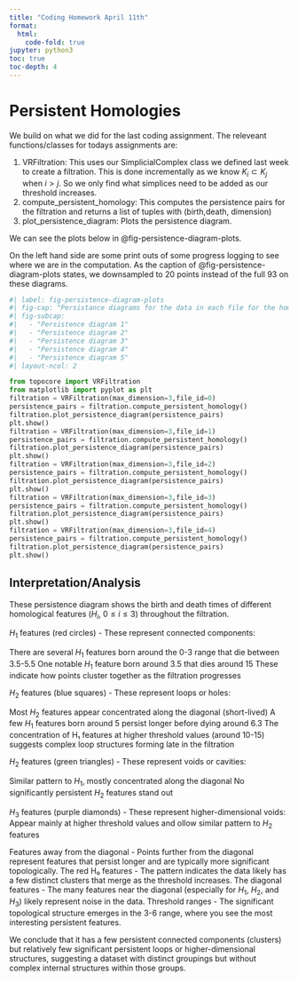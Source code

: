 ```yaml
---
title: "Coding Homework April 11th"
format:
  html:
    code-fold: true
jupyter: python3
toc: true
toc-depth: 4
---
```



# Persistent Homologies

We build on what we did for the last coding assignment.
The releveant functions/classes for todays assignments are:

1. VRFiltration: This uses our SimplicialComplex class we defined last week to create a filtration.
This is done incrementally as we know $K_i \subset K_j$ when $i > j$.
So we only find what simplices need to be added as our threshold increases.
2. compute_persistent_homology: This computes the persistence pairs for the filtration and returns a list of tuples with (birth,death, dimension)
3. plot_persistence_diagram: Plots the persistence diagram.

We can see the plots below in @fig-persistence-diagram-plots.

On the left hand side are some print outs of some progress logging to see where we are in the computation. As the caption of @fig-persistence-diagram-plots states, we downsampled to 20 points instead of the full 93 on these diagrams.

```python
#| label: fig-persistence-diagram-plots
#| fig-cap: "Persistance diagrams for the data in each file for the homework. We downsample the vertices so here we are showing the persistence diagrams of 20 points instead of the full 93 points."
#| fig-subcap:
#|   - "Persistence diagram 1"
#|   - "Persistence diagram 2"
#|   - "Persistence diagram 3"
#|   - "Persistence diagram 4"
#|   - "Persistence diagram 5"
#| layout-ncol: 2

from topocore import VRFiltration
from matplotlib import pyplot as plt
filtration = VRFiltration(max_dimension=3,file_id=0)
persistence_pairs = filtration.compute_persistent_homology()
filtration.plot_persistence_diagram(persistence_pairs)
plt.show()
filtration = VRFiltration(max_dimension=3,file_id=1)
persistence_pairs = filtration.compute_persistent_homology()
filtration.plot_persistence_diagram(persistence_pairs)
plt.show()
filtration = VRFiltration(max_dimension=3,file_id=2)
persistence_pairs = filtration.compute_persistent_homology()
filtration.plot_persistence_diagram(persistence_pairs)
plt.show()
filtration = VRFiltration(max_dimension=3,file_id=3)
persistence_pairs = filtration.compute_persistent_homology()
filtration.plot_persistence_diagram(persistence_pairs)
plt.show()
filtration = VRFiltration(max_dimension=3,file_id=4)
persistence_pairs = filtration.compute_persistent_homology()
filtration.plot_persistence_diagram(persistence_pairs)
plt.show()
```


## Interpretation/Analysis

These persistence diagram shows the birth and death times of different homological features ($H_i$, $0 \leq i \leq 3$) throughout the filtration.

$H_1$ features (red circles) - These represent connected components:

There are several $H_1$ features born around the 0-3 range that die between 3.5-5.5
One notable $H_1$ feature born around $3.5$ that dies around $15$
These indicate how points cluster together as the filtration progresses

$H_2$ features (blue squares) - These represent loops or holes:

Most $H_2$ features appear concentrated along the diagonal (short-lived)
A few $H_1$ features born around 5 persist longer before dying around 6.3
The concentration of H₁ features at higher threshold values (around 10-15) suggests complex loop structures forming late in the filtration

$H_2$ features (green triangles) - These represent voids or cavities:

Similar pattern to $H_1$, mostly concentrated along the diagonal
No significantly persistent $H_2$ features stand out

$H_3$ features (purple diamonds) - These represent higher-dimensional voids:
Appear mainly at higher threshold values and ollow similar pattern to $H_2$ features

Features away from the diagonal - Points further from the diagonal represent features that persist longer and are typically more significant topologically.
The red H₀ features - The pattern indicates the data likely has a few distinct clusters that merge as the threshold increases.
The diagonal features - The many features near the diagonal (especially for $H_1$, $H_2$, and $H_3$) likely represent noise in the data.
Threshold ranges - The significant topological structure emerges in the 3-6 range, where you see the most interesting persistent features.

We conclude that it has a few persistent connected components (clusters) but relatively few significant persistent loops or higher-dimensional structures, suggesting a dataset with distinct groupings but without complex internal structures within those groups.
